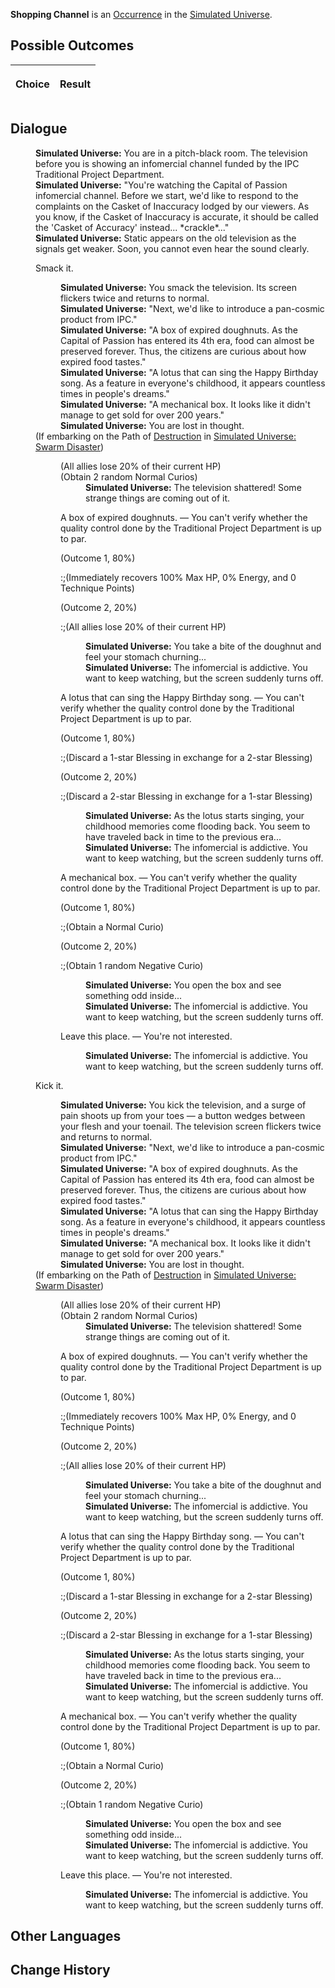 {{Simulated Universe Event Infobox
|title         = Shopping Channel
|image         = Random Event Normal.png
|type          =
|domains_su    = Occurrence
|domains_ext   = Occurrence
|domains_swarm = 
|domains_gng   = 
|requirements  =
|prev          = 
|next          = 
|indexRewards  =
|characters    = 
}}
'''Shopping Channel''' is an [[Simulated Universe/Occurrence|Occurrence]] in the [[Simulated Universe]].

==Possible Outcomes==
{| class="article-table"
!Choice
!Result

|}

<!--
==Gameplay Notes==

-->
==Dialogue==
{{Dialogue Start}}
:'''Simulated Universe:''' You are in a pitch-black room. The television before you is showing an infomercial channel funded by the IPC Traditional Project Department.
:'''Simulated Universe:''' "You're watching the Capital of Passion infomercial channel. Before we start, we'd like to respond to the complaints on the Casket of Inaccuracy lodged by our viewers. As you know, if the Casket of Inaccuracy is accurate, it should be called the 'Casket of Accuracy' instead... *crackle*..."
:'''Simulated Universe:''' Static appears on the old television as the signals get weaker. Soon, you cannot even hear the sound clearly.
:{{DIcon|Arrow}} Smack it.
::'''Simulated Universe:''' You smack the television. Its screen flickers twice and returns to normal.
::'''Simulated Universe:''' "Next, we'd like to introduce a pan-cosmic product from IPC."
::'''Simulated Universe:''' "A box of expired doughnuts. As the Capital of Passion has entered its 4th era, food can almost be preserved forever. Thus, the citizens are curious about how expired food tastes."
::'''Simulated Universe:''' "A lotus that can sing the Happy Birthday song. As a feature in everyone's childhood, it appears countless times in people's dreams."
::'''Simulated Universe:''' "A mechanical box. It looks like it didn't manage to get sold for over 200 years."
::'''Simulated Universe:''' You are lost in thought.
:;(If embarking on the Path of [[Simulated Universe/Paths#Destruction|Destruction]] in [[Simulated Universe: Swarm Disaster]])
::{{SU Special Dialogue|Destruction|Smash this television!|All characters lose HP equal to 20% of their current HP, and obtain 2 random Curio(s).}}
::;(All allies lose 20% of their current HP)
::;(Obtain 2 random Normal Curios)
:::'''Simulated Universe:''' The television shattered! Some strange things are coming out of it.
::{{DIcon|Star}} A box of expired doughnuts. &mdash; You can't verify whether the quality control done by the Traditional Project Department is up to par.
::;(Outcome 1, 80%)
:::;(Immediately recovers 100% Max HP, 0% Energy, and 0 Technique Points)
::;(Outcome 2, 20%)
:::;(All allies lose 20% of their current HP)
:::'''Simulated Universe:''' You take a bite of the doughnut and feel your stomach churning...
:::'''Simulated Universe:''' The infomercial is addictive. You want to keep watching, but the screen suddenly turns off.
::{{DIcon|Star}} A lotus that can sing the Happy Birthday song. &mdash; You can't verify whether the quality control done by the Traditional Project Department is up to par.
::;(Outcome 1, 80%)
:::;(Discard a 1-star Blessing in exchange for a 2-star Blessing)
::;(Outcome 2, 20%)
:::;(Discard a 2-star Blessing in exchange for a 1-star Blessing)
:::'''Simulated Universe:''' As the lotus starts singing, your childhood memories come flooding back. You seem to have traveled back in time to the previous era...
:::'''Simulated Universe:''' The infomercial is addictive. You want to keep watching, but the screen suddenly turns off.
::{{DIcon|Star}} A mechanical box. &mdash; You can't verify whether the quality control done by the Traditional Project Department is up to par.
::;(Outcome 1, 80%)
:::;(Obtain a Normal Curio)
::;(Outcome 2, 20%)
:::;(Obtain 1 random Negative Curio)
:::'''Simulated Universe:''' You open the box and see something odd inside...
:::'''Simulated Universe:''' The infomercial is addictive. You want to keep watching, but the screen suddenly turns off.
::{{DIcon|Star}} Leave this place. &mdash; You're not interested.
:::'''Simulated Universe:''' The infomercial is addictive. You want to keep watching, but the screen suddenly turns off.
:{{DIcon|Arrow}} Kick it.
::'''Simulated Universe:''' You kick the television, and a surge of pain shoots up from your toes &mdash; a button wedges between your flesh and your toenail. The television screen flickers twice and returns to normal.
::'''Simulated Universe:''' "Next, we'd like to introduce a pan-cosmic product from IPC."
::'''Simulated Universe:''' "A box of expired doughnuts. As the Capital of Passion has entered its 4th era, food can almost be preserved forever. Thus, the citizens are curious about how expired food tastes."
::'''Simulated Universe:''' "A lotus that can sing the Happy Birthday song. As a feature in everyone's childhood, it appears countless times in people's dreams."
::'''Simulated Universe:''' "A mechanical box. It looks like it didn't manage to get sold for over 200 years."
::'''Simulated Universe:''' You are lost in thought.
:;(If embarking on the Path of [[Simulated Universe/Paths#Destruction|Destruction]] in [[Simulated Universe: Swarm Disaster]])
::{{SU Special Dialogue|Destruction|Smash this television!|All characters lose HP equal to 20% of their current HP, and obtain 2 random Curio(s).}}
::;(All allies lose 20% of their current HP)
::;(Obtain 2 random Normal Curios)
:::'''Simulated Universe:''' The television shattered! Some strange things are coming out of it.
::{{DIcon|Star}} A box of expired doughnuts. &mdash; You can't verify whether the quality control done by the Traditional Project Department is up to par.
::;(Outcome 1, 80%)
:::;(Immediately recovers 100% Max HP, 0% Energy, and 0 Technique Points)
::;(Outcome 2, 20%)
:::;(All allies lose 20% of their current HP)
:::'''Simulated Universe:''' You take a bite of the doughnut and feel your stomach churning...
:::'''Simulated Universe:''' The infomercial is addictive. You want to keep watching, but the screen suddenly turns off.
::{{DIcon|Star}} A lotus that can sing the Happy Birthday song. &mdash; You can't verify whether the quality control done by the Traditional Project Department is up to par.
::;(Outcome 1, 80%)
:::;(Discard a 1-star Blessing in exchange for a 2-star Blessing)
::;(Outcome 2, 20%)
:::;(Discard a 2-star Blessing in exchange for a 1-star Blessing)
:::'''Simulated Universe:''' As the lotus starts singing, your childhood memories come flooding back. You seem to have traveled back in time to the previous era...
:::'''Simulated Universe:''' The infomercial is addictive. You want to keep watching, but the screen suddenly turns off.
::{{DIcon|Star}} A mechanical box. &mdash; You can't verify whether the quality control done by the Traditional Project Department is up to par.
::;(Outcome 1, 80%)
:::;(Obtain a Normal Curio)
::;(Outcome 2, 20%)
:::;(Obtain 1 random Negative Curio)
:::'''Simulated Universe:''' You open the box and see something odd inside...
:::'''Simulated Universe:''' The infomercial is addictive. You want to keep watching, but the screen suddenly turns off.
::{{DIcon|Star}} Leave this place. &mdash; You're not interested.
:::'''Simulated Universe:''' The infomercial is addictive. You want to keep watching, but the screen suddenly turns off.
{{Dialogue End}}

==Other Languages==
{{Other Languages
|en   = Shopping Channel
|zhs  = 电视购物频道
|zht  = 電視購物頻道
|ja   = テレビショッピングチャンネル
|ko   = 티비 홈쇼핑 채널
|es   = Teletienda
|fr   = Télé-achat
|ru   = Телемагазин
|th   = ช่องช้อปปิ้งทางโทรทัศน์
|vi   = Kênh Mua Sắm Truyền Hình
|de   = Shopping-Kanal
|id   = Saluran Belanja
|pt   = Canal de Compras
}}

==Change History==
{{Change History|1.3}}
